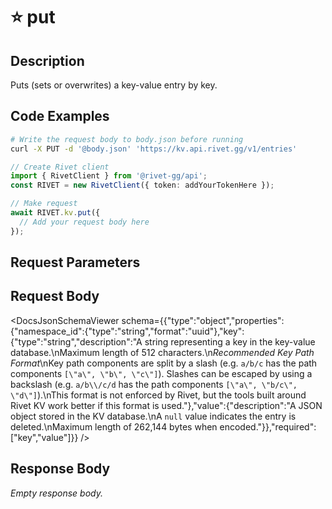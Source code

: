 

# ⭐️ put

## Description

Puts (sets or overwrites) a key-value entry by key.


## Code Examples

<CodeGroup title='Request' tag='PUT' label='https://kv.api.rivet.gg/v1/entries'>

```bash {{ title: 'cURL' }}
# Write the request body to body.json before running
curl -X PUT -d '@body.json' 'https://kv.api.rivet.gg/v1/entries'
```

```ts
// Create Rivet client
import { RivetClient } from '@rivet-gg/api';
const RIVET = new RivetClient({ token: addYourTokenHere });

// Make request
await RIVET.kv.put({
  // Add your request body here
});
```

</CodeGroup>


## Request Parameters


## Request Body

<DocsJsonSchemaViewer schema={{"type":"object","properties":{"namespace_id":{"type":"string","format":"uuid"},"key":{"type":"string","description":"A string representing a key in the key-value database.\nMaximum length of 512 characters.\n*Recommended Key Path Format*\nKey path components are split by a slash (e.g. `a/b/c` has the path components `[\"a\", \"b\", \"c\"]`). Slashes can be escaped by using a backslash (e.g. `a/b\\/c/d` has the path components `[\"a\", \"b/c\", \"d\"]`).\nThis format is not enforced by Rivet, but the tools built around Rivet KV work better if this format is used."},"value":{"description":"A JSON object stored in the KV database.\nA `null` value indicates the entry is deleted.\nMaximum length of 262,144 bytes when encoded."}},"required":["key","value"]}} />


## Response Body

_Empty response body._
